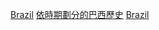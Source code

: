 {{Commonscat|Brazil by decade}}
{{Portal|巴西}}

[[Category:各國各年代|Brazil]]
[[Category:依時期劃分的巴西歷史|]]
[[Category:各年代南美洲|Brazil]]